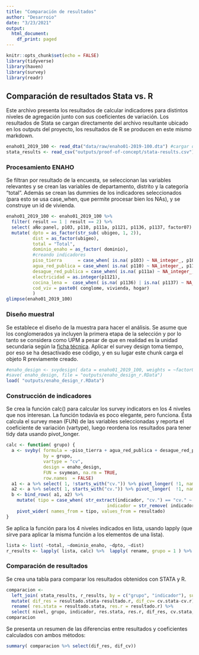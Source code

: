 ```yaml
---
title: "Comparación de resultados"
author: "Desarroio"
date: "3/23/2021"
output:
  html_document:
    df_print: paged
---
```


```r
knitr::opts_chunk$set(echo = FALSE)
library(tidyverse)
library(haven)
library(survey)
library(readr)
```

## Comparación de resultados Stata vs. R

Este archivo presenta los resultados de calcular indicadores para distintos niveles de agregación junto con sus coeficientes de variación. Los resultados de Stata se cargan directamente del archivo resultante ubicado en los outputs del proyecto, los resultados de R se producen en este mismo markdown.

```r
enaho01_2019_100 <- read_dta("data/raw/enaho01-2019-100.dta") #cargar data
stata_results <- read_csv("outputs/proof-of-concept/stata-results.csv") #cargar resultados en stata
```

### Procesamiento ENAHO

Se filtran por resultado de la encuesta, se seleccionan las variables relevantes y se crean las variables de departamento, distrito y la categoría "total". Además se crean las dummies de los indicadores seleccionados (para esto se usa case_when, que permite procesar bien los NAs), y se construye un id de vivienda.

```r
enaho01_2019_100 <- enaho01_2019_100 %>%
  filter( result == 1 | result == 2) %>% 
  select( aÑo:panel, p103, p110, p111a, p1121, p1136, p1137, factor07) %>%   
  mutate( dpto = as_factor(str_sub( ubigeo, 1, 2)),  
          dist = as_factor(ubigeo),
          total = "Total",
          dominio_enaho = as_factor( dominio),
          #creando indicadores
          piso_tierra      = case_when( is.na( p103) ~ NA_integer_, p103 %in% c( 6, 7) ~ 1L, TRUE ~ 0L), 
          agua_red_publica = case_when( is.na( p110) ~ NA_integer_, p110 %in% c( 1, 2) ~ 1L, TRUE ~ 0L),
          desague_red_publica = case_when( is.na( p111a) ~ NA_integer_, p111a %in% c( 1, 2) ~ 1L, TRUE ~ 0L),
          electricidad = as.integer(p1121),
          cocina_lena =  case_when( is.na( p1136) | is.na( p1137) ~ NA_integer_, p1136 == 1 | p1137 == 1 ~ 1L, TRUE ~ 0L),
          cod_viv = paste0( conglome, vivienda, hogar)
          )
glimpse(enaho01_2019_100)
```
### Diseño muestral
Se establece el diseño de la muestra para hacer el análisis. Se asume que los conglomerados ya incluyen la primera etapa de la selección y por lo tanto se considera como UPM a pesar de que en realidad es la unidad secundaria según la [ficha técnica](http://iinei.inei.gob.pe/iinei/srienaho/Descarga/FichaTecnica/641-Ficha.pdf). Aplicar el survey design toma tiempo, por eso se ha desactivado ese código, y en su lugar este chunk carga el objeto R previamente creado. 
```r
#enaho_design <- svydesign( data = enaho01_2019_100, weights = ~factor07, id = ~conglome+cod_viv, strata = ~dpto)
#save( enaho_design, file = "outputs/enaho_design_r.RData")
load( "outputs/enaho_design_r.RData")
```

### Construcción de indicadores
Se crea la función calc() para calcular los survey indicators en los 4 niveles que nos interesan.
La función todavía es poco elegante, pero funciona. Ésta calcula el survey mean (FUN) de las variables seleccionadas y reporta el coeficiente de variación (vartype), luego reordena los resultados para tener tidy data usando pivot_longer.
```r
calc <- function( grupo) {
  a <- svyby( formula = ~piso_tierra + agua_red_publica + desague_red_publica + electricidad + cocina_lena,
              by = grupo,
              vartype = "cv",
              design = enaho_design,
              FUN = svymean, na.rm = TRUE,
              row.names  = FALSE)
  a1 <- a %>% select( 1, !starts_with("cv.")) %>% pivot_longer( !1, names_to = "indicador", values_to = "resultado")
  a2 <- a %>% select( 1, starts_with("cv.")) %>% pivot_longer(  !1, names_to = "indicador", values_to = "resultado")
  b <- bind_rows( a1, a2) %>% 
    mutate( tipo = case_when( str_extract(indicador, "cv.") == "cv." ~ "cv", TRUE ~"resultado"),
                                      indicador = str_remove( indicador, "cv.")) %>% 
    pivot_wider( names_from = tipo, values_from = resultado)
}
```

Se aplica la función para los 4 niveles indicados en lista, usando lapply (que sirve para aplicar la misma función a los elementos de una lista).
```r
lista <- list( ~total, ~dominio_enaho, ~dpto, ~dist) 
r_results <- lapply( lista, calc) %>%  lapply( rename, grupo = 1 ) %>%  bind_rows() 
```

### Comparación de resultados
Se crea una tabla para comparar los resultados obtenidos con STATA y R.
```r
comparacion <- 
  left_join( stata_results, r_results, by = c("grupo", "indicador"), suffix = c( ".stata", ".r")) %>%
  mutate( dif_res = resultado.stata-resultado.r, dif_cv= cv.stata-cv.r) %>% 
  rename( res.stata = resultado.stata, res.r = resultado.r) %>% 
  select( nivel, grupo, indicador, res.stata, res.r, dif_res, cv.stata, cv.r, dif_cv)
comparacion
```
Se presenta un resumen de las diferencias entre resultados y coeficientes calculados con ambos métodos:
```r
summary( comparacion %>% select(dif_res, dif_cv))
```
